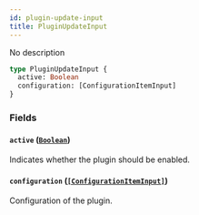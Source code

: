 ```yaml
---
id: plugin-update-input
title: PluginUpdateInput
---
```


No description

```graphql
type PluginUpdateInput {
  active: Boolean
  configuration: [ConfigurationItemInput]
}
```

### Fields

#### `active` ([`Boolean`](/developer/api-reference/scalars/boolean.mdx))

Indicates whether the plugin should be enabled.

#### `configuration` ([`[ConfigurationItemInput]`](/developer/api-reference/inputs/configuration-item-input.mdx))

Configuration of the plugin.
